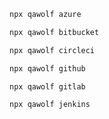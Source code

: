 
<CiTabs>
<TabItem value="azure">

```bash
npx qawolf azure
```

</TabItem>
<TabItem value="bitbucket">

```bash
npx qawolf bitbucket
```

</TabItem>
<TabItem value="circleci">

```bash
npx qawolf circleci
```

</TabItem>
<TabItem value="github">

```bash
npx qawolf github
```

</TabItem>
<TabItem value="gitlab">

```bash
npx qawolf gitlab
```

</TabItem>
<TabItem value="jenkins">

```bash
npx qawolf jenkins
```

</TabItem>
</CiTabs>
